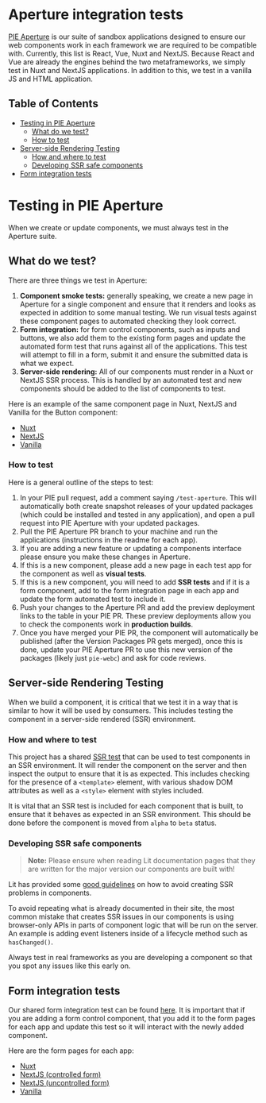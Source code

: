 
<Meta title="Contribution/Testing/Aperture integration tests" />

# Aperture integration tests
[PIE Aperture](https://github.com/justeattakeaway/pie-aperture/) is our suite of sandbox applications designed to ensure our web components work in each framework we are required to be compatible with.
Currently, this list is React, Vue, Nuxt and NextJS. Because React and Vue are already the engines behind the two metaframeworks, we simply test in Nuxt and NextJS applications. In addition to this, we test in a vanilla JS and HTML application.

## Table of Contents
- [Testing in PIE Aperture](#testing-in-pie-aperture)
  - [What do we test?](#what-do-we-test)
  - [How to test](#how-to-test)
- [Server-side Rendering Testing](#server-side-rendering-testing)
  - [How and where to test](#how-and-where-to-test)
  - [Developing SSR safe components](#developing-ssr-safe-components)
- [Form integration tests](#form-integration-tests)

# Testing in PIE Aperture

When we create or update components, we must always test in the Aperture suite.

## What do we test?

There are three things we test in Aperture:

1. **Component smoke tests:** generally speaking, we create a new page in Aperture for a single component and ensure that it renders and looks as expected in addition to some manual testing. We run visual tests against these component pages to automated checking they look correct.
2. **Form integration:** for form control components, such as inputs and buttons, we also add them to the existing form pages and update the automated form test that runs against all of the applications. This test will attempt to fill in a form, submit it and ensure the submitted data is what we expect.
3. **Server-side rendering:** All of our components must render in a Nuxt or NextJS SSR process. This is handled by an automated test and new components should be added to the list of components to test.

Here is an example of the same component page in Nuxt, NextJS and Vanilla for the Button component:
- [Nuxt](https://github.com/justeattakeaway/pie-aperture/blob/main/nuxt-app/pages/components/button.vue)
- [NextJS](https://github.com/justeattakeaway/pie-aperture/blob/main/nextjs-app-v14/src/app/components/button/button.tsx)
- [Vanilla](https://github.com/justeattakeaway/pie-aperture/blob/main/vanilla-app/js/button.js)

### How to test

Here is a general outline of the steps to test:

1. In your PIE pull request, add a comment saying `/test-aperture`. This will automatically both create snapshot releases of your updated packages (which could be installed and tested in any application), and open a pull request into PIE Aperture with your updated packages.
2. Pull the PIE Aperture PR branch to your machine and run the applications (instructions in the readme for each app).
3. If you are adding a new feature or updating a components interface please ensure you make these changes in Aperture.
4. If this is a new component, please add a new page in each test app for the component as well as **visual tests**.
5. If this is a new component, you will need to add **SSR tests** and if it is a form component, add to the form integration page in each app and update the form automated test to include it.
6. Push your changes to the Aperture PR and add the preview deployment links to the table in your PIE PR. These preview deployments allow you to check the components work in **production builds**.
7. Once you have merged your PIE PR, the component will automatically be published (after the Version Packages PR gets merged), once this is done, update your PIE Aperture PR to use this new version of the packages (likely just `pie-webc`) and ask for code reviews.

## Server-side Rendering Testing

When we build a component, it is critical that we test it in a way that is similar to how it will be used by consumers. This includes testing the component in a server-side rendered (SSR) environment.

### How and where to test

This project has a shared [SSR test](https://github.com/justeattakeaway/pie-aperture/blob/main/test/ssr/ssr.spec.ts) that can be used to test components in an SSR environment. It will render the component on the server and then inspect the output to ensure that it is as expected. This includes checking for the presence of a `<template>` element, with various shadow DOM attributes as well as a `<style>` element with styles included.

It is vital that an SSR test is included for each component that is built, to ensure that it behaves as expected in an SSR environment. This should be done before the component is moved from `alpha` to `beta` status.

### Developing SSR safe components
> **Note:** Please ensure when reading Lit documentation pages that they are written for the major version our components are built with!

Lit has provided some [good guidelines](https://lit.dev/docs/ssr/authoring/) on how to avoid creating SSR problems in components.

To avoid repeating what is already documented in their site, the most common mistake that creates SSR issues in our components is using browser-only APIs in parts of component logic that will be run on the server. An example is adding event listeners inside of a lifecycle method such as `hasChanged()`.

Always test in real frameworks as you are developing a component so that you spot any issues like this early on.

## Form integration tests

Our shared form integration test can be found [here](https://github.com/justeattakeaway/pie-aperture/blob/main/test/system/form.spec.ts). It is important that if you are adding a form control component, that you add it to the form pages for each app and update this test so it will interact with the newly added component.

Here are the form pages for each app:
- [Nuxt](https://github.com/justeattakeaway/pie-aperture/blob/main/nuxt-app/pages/integrations/form.vue)
- [NextJS (controlled form)](https://github.com/justeattakeaway/pie-aperture/blob/main/nextjs-app-v14/src/app/integrations/controlled-form/controlled-form.tsx)
- [NextJS (uncontrolled form)](https://github.com/justeattakeaway/pie-aperture/blob/main/nextjs-app-v14/src/app/integrations/uncontrolled-form/uncontrolled-form.tsx)
- [Vanilla](https://github.com/justeattakeaway/pie-aperture/blob/main/vanilla-app/integrations/form.html)
